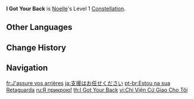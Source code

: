 {{Constellation Infobox
|image       = Constellation I Got Your Back.png
|description = While [[Sweeping Time]] and [[Breastplate]] are both in effect, the chance of Breastplate's healing effects activating is increased to 100%.
|level       = 1
|character   = Noelle
|utility1    = Healing Improvement
}}
'''I Got Your Back''' is [[Noelle]]'s Level 1 [[Constellation]].

==Other Languages==
{{Other Languages
|en      = I Got Your Back
|zhs     = 支援就交给我吧
|zhs_rm  = Zhīyuán jiù jiāogěi wǒ ba
|zht     = 支援就交給我吧
|zht_rm  = Zhīyuán jiù jiāogěi wǒ ba
|zh_tl   = Leave Support to Me
|ja      = 支援はお任せください
|ja_rm   = Shien wa Omakase Kudasai
|ja_tl   = Please Leave Support to Me
|ko      = 지원은 저한테 맡기세요
|ko_rm   = Jiwon-eun Jeohante Matkkiseyo
|ko_tl   = Please Leave Support to Me
|es      = Yo te cubro
|es_tl   = I Will Cover You
|fr      = J'assure vos arrières
|fr_tl   = I Will Cover You
|ru      = Я прикрою!
|ru_tl   = I Will Cover!
|th      = I Got Your Back
|vi      = Chi viện cứ giao cho tôi
|vi_tl   = Just Leave Support to Me
|de      = Fürsorgliche Unterstützung
|de_tl   = Caring Support
|id      = I Got Your Back
|pt      = Estou na sua Retaguarda
|pt_tl   = I'm on Your Rear
|tr      = Bana Güven
|tr_tl   = Trust Me
|it      = Ti guardo le spalle
|it_tl   = I Watch Your Back
|it_note = Literal translation would be "I Watch Your Shoulders" but commonly used to refer to "I Watch Your Back".
}}

==Change History==
{{Change History|1.0}}

==Navigation==
{{Talent Navbox|Noelle}}

[[fr:J'assure vos arrières]]
[[ja:支援はお任せください]]
[[pt-br:Estou na sua Retaguarda]]
[[ru:Я прикрою!]]
[[th:I Got Your Back]]
[[vi:Chi Viện Cứ Giao Cho Tôi]]
